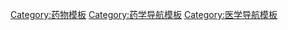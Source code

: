 [[Category:药物模板|Category:药物模板]]
[[Category:药学导航模板|Category:药学导航模板]]
[[Category:医学导航模板|Category:医学导航模板]]